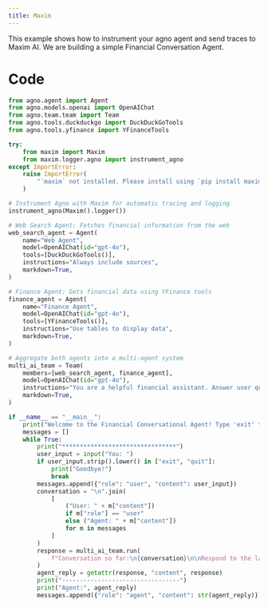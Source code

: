 ```yaml
---
title: Maxim
---
```

This example shows how to instrument your agno agent and send traces to Maxim AI. We are building a simple Financial Conversation Agent.


# Code 

```python
from agno.agent import Agent
from agno.models.openai import OpenAIChat
from agno.team.team import Team
from agno.tools.duckduckgo import DuckDuckGoTools
from agno.tools.yfinance import YFinanceTools

try:
    from maxim import Maxim
    from maxim.logger.agno import instrument_agno
except ImportError:
    raise ImportError(
        "`maxim` not installed. Please install using `pip install maxim-py`"
    )

# Instrument Agno with Maxim for automatic tracing and logging
instrument_agno(Maxim().logger())

# Web Search Agent: Fetches financial information from the web
web_search_agent = Agent(
    name="Web Agent",
    model=OpenAIChat(id="gpt-4o"),
    tools=[DuckDuckGoTools()],
    instructions="Always include sources",
    markdown=True,
)

# Finance Agent: Gets financial data using YFinance tools
finance_agent = Agent(
    name="Finance Agent",
    model=OpenAIChat(id="gpt-4o"),
    tools=[YFinanceTools()],
    instructions="Use tables to display data",
    markdown=True,
)

# Aggregate both agents into a multi-agent system
multi_ai_team = Team(
    members=[web_search_agent, finance_agent],
    model=OpenAIChat(id="gpt-4o"),
    instructions="You are a helpful financial assistant. Answer user questions about stocks, companies, and financial data.",
    markdown=True,
)

if __name__ == "__main__":
    print("Welcome to the Financial Conversational Agent! Type 'exit' to quit.")
    messages = []
    while True:
        print("********************************")
        user_input = input("You: ")
        if user_input.strip().lower() in ["exit", "quit"]:
            print("Goodbye!")
            break
        messages.append({"role": "user", "content": user_input})
        conversation = "\n".join(
            [
                ("User: " + m["content"])
                if m["role"] == "user"
                else ("Agent: " + m["content"])
                for m in messages
            ]
        )
        response = multi_ai_team.run(
            f"Conversation so far:\n{conversation}\n\nRespond to the latest user message."
        )
        agent_reply = getattr(response, "content", response)
        print("---------------------------------")
        print("Agent:", agent_reply)
        messages.append({"role": "agent", "content": str(agent_reply)})
```